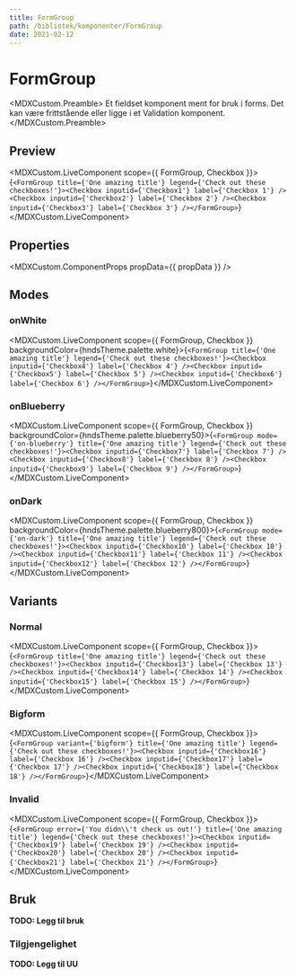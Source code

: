 ```yaml
---
title: FormGroup
path: /bibliotek/komponenter/FormGroup
date: 2021-02-12
---
```



# FormGroup

<MDXCustom.Preamble>
  Et fieldset komponent ment for bruk i forms. Det kan være frittstående eller ligge i et Validation komponent.
</MDXCustom.Preamble>

## Preview

<MDXCustom.LiveComponent scope={{ FormGroup, Checkbox }}>{`<FormGroup title={'One amazing title'} legend={'Check out these checkboxes!'}><Checkbox inputid={'Checkbox1'} label={'Checkbox 1'} /><Checkbox inputid={'Checkbox2'} label={'Checkbox 2'} /><Checkbox inputid={'Checkbox3'} label={'Checkbox 3'} /></FormGroup>`}</MDXCustom.LiveComponent>

## Properties

<MDXCustom.ComponentProps propData={{ propData }} />

## Modes
### onWhite
<MDXCustom.LiveComponent scope={{ FormGroup, Checkbox }} backgroundColor={hndsTheme.palette.white}>{`<FormGroup title={'One amazing title'} legend={'Check out these checkboxes!'}><Checkbox inputid={'Checkbox4'} label={'Checkbox 4'} /><Checkbox inputid={'Checkbox5'} label={'Checkbox 5'} /><Checkbox inputid={'Checkbox6'} label={'Checkbox 6'} /></FormGroup>`}</MDXCustom.LiveComponent>

### onBlueberry
<MDXCustom.LiveComponent scope={{ FormGroup, Checkbox }} backgroundColor={hndsTheme.palette.blueberry50}>{`<FormGroup mode={'on-blueberry'} title={'One amazing title'} legend={'Check out these checkboxes!'}><Checkbox inputid={'Checkbox7'} label={'Checkbox 7'} /><Checkbox inputid={'Checkbox8'} label={'Checkbox 8'} /><Checkbox inputid={'Checkbox9'} label={'Checkbox 9'} /></FormGroup>`}</MDXCustom.LiveComponent>

### onDark
<MDXCustom.LiveComponent scope={{ FormGroup, Checkbox }} backgroundColor={hndsTheme.palette.blueberry800}>{`<FormGroup mode={'on-dark'} title={'One amazing title'} legend={'Check out these checkboxes!'}><Checkbox inputid={'Checkbox10'} label={'Checkbox 10'} /><Checkbox inputid={'Checkbox11'} label={'Checkbox 11'} /><Checkbox inputid={'Checkbox12'} label={'Checkbox 12'} /></FormGroup>`}</MDXCustom.LiveComponent>

## Variants

### Normal

<MDXCustom.LiveComponent scope={{ FormGroup, Checkbox }}>{`<FormGroup title={'One amazing title'} legend={'Check out these checkboxes!'}><Checkbox inputid={'Checkbox13'} label={'Checkbox 13'} /><Checkbox inputid={'Checkbox14'} label={'Checkbox 14'} /><Checkbox inputid={'Checkbox15'} label={'Checkbox 15'} /></FormGroup>`}</MDXCustom.LiveComponent>


### Bigform

<MDXCustom.LiveComponent scope={{ FormGroup, Checkbox }}>{`<FormGroup variant={'bigform'} title={'One amazing title'} legend={'Check out these checkboxes!'}><Checkbox inputid={'Checkbox16'} label={'Checkbox 16'} /><Checkbox inputid={'Checkbox17'} label={'Checkbox 17'} /><Checkbox inputid={'Checkbox18'} label={'Checkbox 18'} /></FormGroup>`}</MDXCustom.LiveComponent>

### Invalid

<MDXCustom.LiveComponent scope={{ FormGroup, Checkbox }}>{`<FormGroup error={'You didn\\'t check us out!'} title={'One amazing title'} legend={'Check out these checkboxes!'}><Checkbox inputid={'Checkbox19'} label={'Checkbox 19'} /><Checkbox inputid={'Checkbox20'} label={'Checkbox 20'} /><Checkbox inputid={'Checkbox21'} label={'Checkbox 21'} /></FormGroup>`}</MDXCustom.LiveComponent>

## Bruk

**TODO: Legg til bruk**

### Tilgjengelighet

**TODO: Legg til UU**
